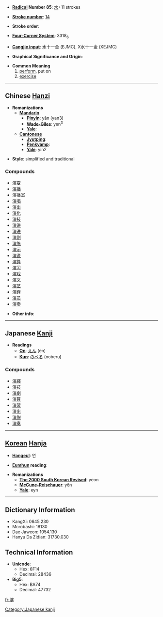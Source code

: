 * '''[[Wiktionary:Chinese radical index| Radical]] Number 85''': [[Wiktionary:Chinese radical index 水|水]]+11 strokes

* '''[[Wiktionary:Chinese total strokes index|Stroke number]]''': [[Wiktionary:Chinese total strokes index 14|14]]

* '''Stroke order''': 

* '''[[Wiktionary:Chinese four corner index|Four-Corner System]]''': 3318<sub>6</sub>

* '''[[Wiktionary:Chinese Cangjie index|Cangjie input]]''': 水十一金 (EJMC), X水十一金 (XEJMC)

* '''Graphical Significance and Origin''': 

* '''Common Meaning'''
*# [[perform]], put on
*# [[exercise]]


----

== Chinese [[Hanzi]] ==

* '''Romanizations'''
** '''[[Mandarin]]'''
*** '''[[Pinyin]]''': yǎn (yan3)
*** '''[[Wade-Giles]]''': yen<sup>3</sup>
*** '''[[Yale]]''': 
** '''[[Cantonese]]'''
*** '''[[Jyutping]]''':
*** '''[[Penkyamp]]''': 
*** '''[[Yale]]''': yin2

*'''Style''': simplified and traditional

===Compounds===
*[[演变]]
*[[演播]]
*[[演播室]]
*[[演唱]]
*[[演出]]
*[[演化]]
*[[演技]]
*[[演讲]]
*[[演进]]
*[[演剧]]
*[[演练]]
*[[演示]]
*[[演说]]
*[[演算]]
*[[演习]]
*[[演戏]]
*[[演义]]
*[[演艺]]
*[[演绎]]
*[[演员]]
*[[演奏]]

* '''Other info''': 

----

== Japanese [[Kanji]] ==

* '''Readings'''
** '''[[On]]''': [[えん]] (en)
** '''[[Kun]]''': [[のべる]] (noberu)

===Compounds===
*[[演繹]]
*[[演技]]
*[[演劇]]
*[[演算]]
*[[演習]]
*[[演出]]
*[[演説]]
*[[演奏]]


[[Category:Japanese kanji]]
----

== [[Korean]] [[Hanja]] ==

* '''[[Hangeul]]''': 연

* '''[[Eumhun]] reading''': 

* '''Romanizations'''
** '''[[The 2000 South Korean Revised Romanization|The 2000 South Korean Revised]]''': yeon
** '''[[McCune-Reischauer]]''': yŏn
** '''[[Yale]]''': eyn

----

== Dictionary Information ==

* KangXi: 0645.230
* Morobashi: 18130
* Dae Jaweon: 1054.130
* Hanyu Da Zidian: 31730.030

== Technical Information ==

* '''Unicode''':
** Hex: 6F14
** Decimal: 28436
* '''Big5''':
** Hex: BA74
** Decimal: 47732

[[fr:演]]